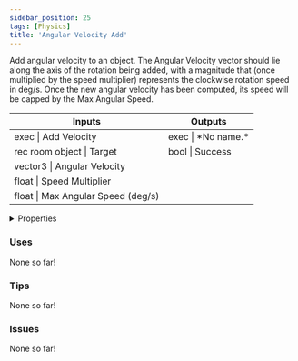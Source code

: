 ```yaml
---
sidebar_position: 25
tags: [Physics]
title: 'Angular Velocity Add'
---
```


Add angular velocity to an object. The Angular Velocity vector should lie along the axis of the rotation being added, with a magnitude that (once multiplied by the speed multiplier) represents the clockwise rotation speed in deg/s. Once the new angular velocity has been computed, its speed will be capped by the Max Angular Speed.



<IChip uuid="956ccd66-4406-42a3-b08c-78d3efdd5fec"/>

<table><thead><tr><th>Inputs</th><th>Outputs</th></tr></thead><tbody><tr><td>exec | Add Velocity</td><td>exec | *No name.*</td></tr><tr><td>rec room object | Target</td><td>bool | Success</td></tr><tr><td>vector3 | Angular Velocity</td><td /></tr><tr><td>float | Speed Multiplier</td><td /></tr><tr><td>float | Max Angular Speed (deg/s)</td><td /></tr></tbody></table>

<details>
  <summary>Properties</summary>
  <div>
    <div>
    <table>
      <tbody>
        <tr>
          <td>Is beta required?</td>
          <td>No</td>
        </tr>
        <tr>
          <td>Is chip a trolling risk?</td>
          <td>No</td>
        </tr>
        <tr>
          <td>Is chip a role assignment risk?</td>
          <td>No</td>
        </tr>
        <tr>
          <td>Chip UUID</td>
          <td>956ccd66-4406-42a3-b08c-78d3efdd5fec</td>
        </tr>
        <tr>
          <td>Room availability</td>
          <td>Available everywhere</td>
        </tr>
      </tbody>
    </table>
    </div>
  </div>
</details>

### Uses

None so far!

### Tips

None so far!

### Issues

None so far!
